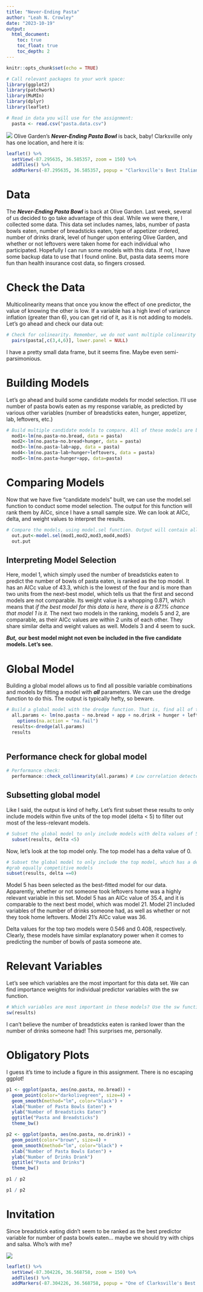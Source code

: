```yaml
---
title: "Never-Ending Pasta"
author: "Leah N. Crowley"
date: "2023-10-19"
output:
  html_document:
    toc: true
    toc_float: true
    toc_depth: 2
---
```


```r
knitr::opts_chunk$set(echo = TRUE)

# Call relevant packages to your work space:
library(ggplot2)
library(patchwork)
library(MuMIn)
library(dplyr)
library(leaflet)

```

```r

# Read in data you will use for the assignment: 
  pasta <- read.csv("pasta.data.csv")

```
![](pasta.PNG)
Olive Garden's ***Never-Ending Pasta Bowl*** is back, baby! Clarksville only has one location, and here it is: 
```r

leaflet() %>%
  setView(-87.295635, 36.585357, zoom = 150) %>% 
  addTiles() %>%
  addMarkers(-87.295635, 36.585357, popup = "Clarksville's Best Italian Restaurant")

```

# Data

The ***Never-Ending Pasta Bowl*** is back at Olive Garden. Last week, several of us decided to go take advantage of this deal. While we were there, I collected some data. This data set includes names, labs, number of pasta bowls eaten, number of breadsticks eaten, type of appetizer ordered, number of drinks drank, level of hunger upon entering Olive Garden, and whether or not leftovers were taken home for each individual who participated. Hopefully I can run some models with this data. If not, I have some backup data to use that I found online. But, pasta data seems more fun than health insurance cost data, so fingers crossed.

# Check the Data

Multicolinearity means that once you know the effect of one predictor, the value of knowing the other is low. If a variable has a high level of variance inflation (greater than 6), you can get rid of it, as it is not adding to models. Let's go ahead and check our data out:

```r

# Check for colinearity. Remember, we do not want multiple colinearity for model selection. 
  pairs(pasta[,c(3,4,6)], lower.panel = NULL)

```

I have a pretty small data frame, but it seems fine. Maybe even semi-parsimonious.

# Building Models

Let's go ahead and build some candidate models for model selection. I'll use number of pasta bowls eaten as my response variable, as predicted by various other variables (number of breadsticks eaten, hunger, appetizer, lab, leftovers, etc.)

```r

# Build multiple candidate models to compare. All of these models are built to explain some variation in the response variable using different predictor variables. Remember, all of these models need to have the same error structure.
  mod1<-lm(no.pasta~no.bread, data = pasta)
  mod2<-lm(no.pasta~no.bread+hunger, data = pasta)
  mod3<-lm(no.pasta~lab+app, data = pasta)
  mod4<-lm(no.pasta~lab+hunger+leftovers, data = pasta)
  mod5<-lm(no.pasta~hunger+app, data=pasta)

```

# Comparing Models

Now that we have five "candidate models" built, we can use the model.sel function to conduct some model selection. The output for this function will rank them by AICc, since I have a small sample size. We can look at AICc, delta, and weight values to interpret the results.

```r

# Compare the models, using model.sel function. Output will contain all model selection information in one object.
  out.put<-model.sel(mod1,mod2,mod3,mod4,mod5)
  out.put

```

## Interpreting Model Selection

Here, model 1, which simply used the number of breadsticks eaten to predict the number of bowls of pasta eaten, is ranked as the top model. It has an AICc value of 43.3, which is the lowest of the four and is more than two units from the next-best model, which tells us that the first and second models are not comparable. Its weight value is a whopping 0.871, which means that *if the best model for this data is here, there is a 87.1% chance that model 1 is it.* The next two models in the ranking, models 5 and 2, are comparable, as their AICc values are within 2 units of each other. They share similar delta and weight values as well. Models 3 and 4 seem to suck.

***But,*** **our best model might not even be included in the five candidate models. Let's see.**

# Global Model

Building a global model allows us to find all possible variable combinations and models by fitting a model with ***all*** parameters. We can use the dredge function to do this. The output is typically hefty, so beware.

```r

# Build a global model with the dredge function. That is, find all of the possible variable combinations and models; fit the model with ALL parameters available. 
  all.params <- lm(no.pasta ~ no.bread + app + no.drink + hunger + leftovers, data=pasta)
    options(na.action = "na.fail") 
  results<-dredge(all.params)
  results
  
```

## Performance check for global model

```r
# Performance check: 
  performance::check_collinearity(all.params) # Low correlation detected - good to go! 

```

## Subsetting global model

Like I said, the output is kind of hefty. Let's first subset these results to only include models within five units of the top model (delta \< 5) to filter out most of the less-relevant models.

```r

# Subset the global model to only include models with delta values of 5 or less. That is, pull all of the models that are within 5 units of change of the top model, which has a delta value of 0. 
  subset(results, delta <5)

```

Now, let's look at the top model only. The top model has a delta value of 0.

```r

# Subset the global model to only include the top model, which has a delta value of 0: 
#grab equally competitive models
subset(results, delta ==0)

```

Model 5 has been selected as the best-fitted model for our data. Apparently, whether or not someone took leftovers home was a highly relevant variable in this set. Model 5 has an AICc value of 35.4, and it is comparable to the next best model, which was model 21. Model 21 included variables of the number of drinks someone had, as well as whether or not they took home leftovers. Model 21's AICc value was 36.

Delta values for the top two models were 0.546 and 0.408, respectively. Clearly, these models have similar explanatory power when it comes to predicting the number of bowls of pasta someone ate.

# Relevant Variables

Let's see which variables are the most important for this data set. We can find importance weights for individual predictor variables with the sw function.

```r

# Which variables are most important in these models? Use the sw function to find out the different importance weights for individual predictor variables: 
sw(results) 

```

I can't believe the number of breadsticks eaten is ranked lower than the number of drinks someone had! This surprises me, personally.

# Obligatory Plots

I guess it's time to include a figure in this assignment. There is no escaping ggplot!

```r

p1 <- ggplot(pasta, aes(no.pasta, no.bread)) + 
  geom_point(color="darkolivegreen", size=4) +
  geom_smooth(method="lm", color="black") +
  xlab("Number of Pasta Bowls Eaten") +
  ylab("Number of Breadsticks Eaten")
  ggtitle("Pasta and Breadsticks")
  theme_bw() 

p2 <- ggplot(pasta, aes(no.pasta, no.drink)) + 
  geom_point(color="brown", size=4) +
  geom_smooth(method="lm", color="black") +
  xlab("Number of Pasta Bowls Eaten") +
  ylab("Number of Drinks Drank")
  ggtitle("Pasta and Drinks")
  theme_bw()

p1 / p2 

```

```r
p1 / p2 
```

# Invitation

Since breadstick eating didn't seem to be ranked as the best predictor variable for number of pasta bowls eaten... maybe we should try with chips and salsa. Who's with me?

![](elcomal.jpg)
```r

leaflet() %>%
  setView(-87.304226, 36.568758, zoom = 150) %>% 
  addTiles() %>%
  addMarkers(-87.304226, 36.568758, popup = "One of Clarksville's Best Mexican Restaurants")

```
